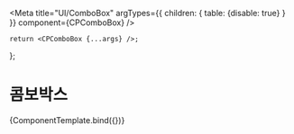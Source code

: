 
<!-- 컴포넌트 정의   type: {required: true} -->

<Meta 
    title="UI/ComboBox"
    argTypes={{
        children: {
            table: {disable: true}
        }
    }}
    component={CPComboBox}
/>

    return <CPComboBox {...args} />;
};

# 콤보박스  

<Canvas>
    <Story name="Default">
        {ComponentTemplate.bind({})}
    </Story>
</Canvas>
